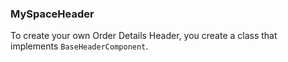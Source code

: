 
### MySpaceHeader

To create your own Order Details Header, you create a class that implements `BaseHeaderComponent`.

<BaseHeaderComponent />